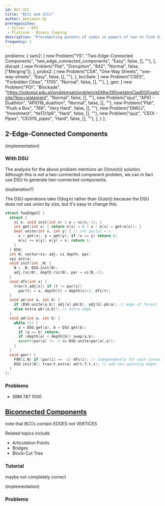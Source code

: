```yaml
---
id: BCC-2CC
title: "BCCs and 2CCs"
author: Benjamin Qi
prerequisites: 
 - Silver - DFS
 - Platinum - Binary Jumping
description: "Precomputing parents of nodes in powers of two to find the xth parent of a node efficently."
frequency: 1
---
```


  problems: {
    sam2: [
      new Problem("YS", "Two-Edge-Connected Components", "two_edge_connected_components", "Easy", false, [], ""),
    ],
    disrupt: [
      new Problem("Plat", "Disruption", "842", "Normal", false, ["Merging"]),
    ],
    probs2: [
      new Problem("CSA", "One-Way Streets", "one-way-streets", "Easy", false, [], ""),
    ],
    bccSam: [
      new Problem("CSES", "Forbidden Cities", "1705", "Normal", false, [], ""),
    ],
    gen: [
      new Problem("POI", "Blockade", "https://szkopul.edu.pl/problemset/problem/eDt8w290owtatmCjad0O0ywk/site/?key=statement", "Normal", false, [], ""),
      new Problem("ojuz", "APIO - Duathlon", "APIO18_duathlon", "Normal", false, [], ""),
      new Problem("Plat", "Push a Box", "769", "Very Hard", false, [], ""),
      new Problem("DMOJ", "Investment", "tle17c1p6", "Hard", false, [], ""),
      new Problem("ojuz", "CEOI - Pipes", "CEOI15_pipes", "Hard", false, [], ""),
    ],
  }
};

<Resources>
  <Resource source="CF" title="DFS Tree + Bridges" url="blog/entry/68138"> </Resource>
</Resources>

## 2-Edge-Connected Components

<Problems problems={metadata.problems.sam2} />

(implementation)

### With DSU

<Problems problems={metadata.problems.disrupt} />

The analysis for the above problem mentions an $O(m\alpha(n))$ solution. Although this is not a two-connected component problem, we can in fact use DSU to generate two-connected components.

(explanation?)

<Spoiler title="Code">

The DSU operations take $O(\log n)$ rather than $O(\alpha(n))$ because the DSU does not use union by size, but it's easy to change this.

```cpp
struct TwoEdgeCC {
  struct {
    vi e; void init(int n) { e = vi(n,-1); }
    int get(int x) { return e[x] < 0 ? x : e[x] = get(e[x]); } 
    bool unite(int x, int y) { // set par[y] = x
      x = get(x), y = get(y); if (x == y) return 0;
      e[x] += e[y]; e[y] = x; return 1;
    }
  } DSU;
  int N; vector<vi> adj; vi depth, par;
  vpi extra;
  void init(int _N) {
    N = _N; DSU.init(N);
    adj.rsz(N), depth.rsz(N), par = vi(N,-1);
  }
  void dfs(int x) {
    trav(t,adj[x]) if (t != par[x]) 
      par[t] = x, depth[t] = depth[x]+1, dfs(t);
  }
  void ae(int a, int b) {
    if (DSU.unite(a,b)) adj[a].pb(b), adj[b].pb(a); // edge of forest
    else extra.pb({a,b}); // extra edge
  }
  void ad(int a, int b) {
    while (1) {
      a = DSU.get(a), b = DSU.get(b);
      if (a == b) return;
      if (depth[a] < depth[b]) swap(a,b);
      assert(par[a] != -1 && DSU.unite(par[a],a));
    }
  }
  void gen() {
    F0R(i,N) if (par[i] == -1) dfs(i); // independently for each connected component
    DSU.init(N); trav(t,extra) ad(t.f,t.s); // add non-spanning edges
  }
};
```

</Spoiler>

### Problems 

<Problems problems={metadata.problems.probs2} />

 - SRM 787 1000

## [Biconnected Components](https://en.wikipedia.org/wiki/Biconnected_component)

<Problems problems={metadata.problems.bccSam} />

note that BCCs contain EDGES not VERTICES

Related topics include

 - Articulation Points
 - Bridges
 - Block-Cut Tree

### Tutorial

<Resources>
  <Resource source="GFG" title="Articulation Points (aka Cut Vertices)" url="articulation-points-or-cut-vertices-in-a-graph">maybe not completely correct</Resource>
</Resources>

(implementation)

### Problems

<Problems problems={metadata.problems.gen} />